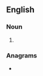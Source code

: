 ==English==

===Noun===
{{head|en|noun form}}

# {{plural of|exposer|lang=en}}

===Anagrams===
* {{anagrams|en|a=eeoprssx|expresso}}